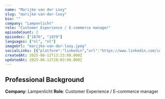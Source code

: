 ```yaml
---
name: "Marijke van der Looy"
slug: "marijke-van-der-looy"
bio: ""
company: "Lampenlicht"
role: "Customer Experience / E-commerce manager"
episodeCount: 2
episodes: ["1876", "1879"]
languages: ["nl", "nl"]
imageUrl: "marijke-van-der-looy.jpeg"
socialLinks: [{"platform":"linkedin","url":"https://www.linkedin.com/in/marijke-van-der-looy-01b70438/"}]
createdAt: 2025-06-12T13:23:08.000Z
updatedAt: 2025-06-12T20:03:08.000Z
---
```


## Professional Background

**Company**: Lampenlicht
**Role**: Customer Experience / E-commerce manager
